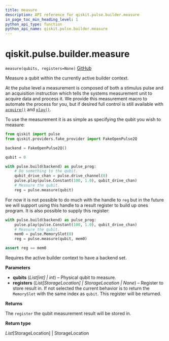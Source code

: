 ```yaml
---
title: measure
description: API reference for qiskit.pulse.builder.measure
in_page_toc_min_heading_level: 1
python_api_type: function
python_api_name: qiskit.pulse.builder.measure
---
```


<span id="qiskit-pulse-builder-measure" />

# qiskit.pulse.builder.measure

<span id="qiskit.pulse.builder.measure" />

`measure(qubits, registers=None)` [GitHub](https://github.com/qiskit/qiskit/tree/stable/0.24/qiskit/pulse/builder.py "view source code")

Measure a qubit within the currently active builder context.

At the pulse level a measurement is composed of both a stimulus pulse and an acquisition instruction which tells the systems measurement unit to acquire data and process it. We provide this measurement macro to automate the process for you, but if desired full control is still available with [`acquire()`](qiskit.pulse.builder.acquire "qiskit.pulse.builder.acquire") and [`play()`](qiskit.pulse.builder.play "qiskit.pulse.builder.play").

To use the measurement it is as simple as specifying the qubit you wish to measure:

```python
from qiskit import pulse
from qiskit.providers.fake_provider import FakeOpenPulse2Q

backend = FakeOpenPulse2Q()

qubit = 0

with pulse.build(backend) as pulse_prog:
    # Do something to the qubit.
    qubit_drive_chan = pulse.drive_channel(0)
    pulse.play(pulse.Constant(100, 1.0), qubit_drive_chan)
    # Measure the qubit.
    reg = pulse.measure(qubit)
```

For now it is not possible to do much with the handle to `reg` but in the future we will support using this handle to a result register to build up ones program. It is also possible to supply this register:

```python
with pulse.build(backend) as pulse_prog:
    pulse.play(pulse.Constant(100, 1.0), qubit_drive_chan)
    # Measure the qubit.
    mem0 = pulse.MemorySlot(0)
    reg = pulse.measure(qubit, mem0)

assert reg == mem0
```

<Admonition title="Note" type="note">
  Requires the active builder context to have a backend set.
</Admonition>

**Parameters**

*   **qubits** (*List\[int] | int*) – Physical qubit to measure.
*   **registers** (*List\[StorageLocation] | StorageLocation | None*) – Register to store result in. If not selected the current behavior is to return the `MemorySlot` with the same index as `qubit`. This register will be returned.

**Returns**

The `register` the qubit measurement result will be stored in.

**Return type**

*List*\[StorageLocation] | StorageLocation

